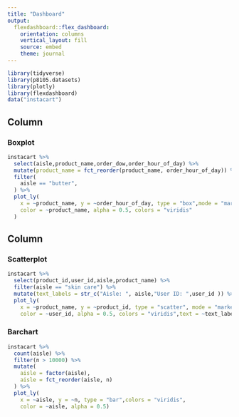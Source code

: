 ```yaml
---
title: "Dashboard"
output: 
  flexdashboard::flex_dashboard:
    orientation: columns
    vertical_layout: fill
    source: embed
    theme: journal
---
```


```r
library(tidyverse)
library(p8105.datasets)
library(plotly)
library(flexdashboard)
data("instacart")
```

Column {data-width=650}
-----------------------------------------------------------------------
### Boxplot

```r
instacart %>% 
  select(aisle,product_name,order_dow,order_hour_of_day) %>%
  mutate(product_name = fct_reorder(product_name, order_hour_of_day)) %>% 
  filter(
    aisle == "butter",
  ) %>% 
  plot_ly(
    x = ~product_name, y = ~order_hour_of_day, type = "box",mode = "markers",
    color = ~product_name, alpha = 0.5, colors = "viridis"
  )
```

Column {data-width=350}
-----------------------------------------------------------------------

### Scatterplot

```r
instacart %>% 
  select(product_id,user_id,aisle,product_name) %>% 
  filter(aisle == "skin care") %>% 
  mutate(text_labels = str_c("Aisle: ", aisle,"User ID: ",user_id )) %>% 
  plot_ly(
    x = ~product_name, y = ~product_id, type = "scatter", mode = "markers",
    color = ~user_id, alpha = 0.5, colors = "viridis",text = ~text_labels)
```


### Barchart

```r
instacart %>% 
  count(aisle) %>% 
  filter(n > 10000) %>% 
  mutate(
    aisle = factor(aisle),
    aisle = fct_reorder(aisle, n)
  ) %>% 
  plot_ly(
    x = ~aisle, y = ~n, type = "bar",colors = "viridis",
    color = ~aisle, alpha = 0.5)
```

